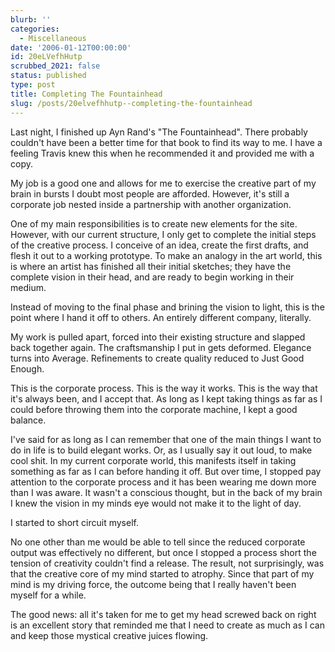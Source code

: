 ```yaml
---
blurb: ''
categories:
  - Miscellaneous
date: '2006-01-12T00:00:00'
id: 20eLVefhHutp
scrubbed_2021: false
status: published
type: post
title: Completing The Fountainhead
slug: /posts/20elvefhhutp--completing-the-fountainhead
---
```


Last night, I finished up Ayn Rand's "The Fountainhead". There probably couldn't have been a better time for that book to find its way to me. I have a feeling Travis knew this when he recommended it and provided me with a copy. 

My job is a good one and allows for me to exercise the creative part of my brain in bursts I doubt most people are afforded. However, it's still a corporate job nested inside a partnership with another organization. 

One of my main responsibilities is to create new elements for the site. However, with our current structure, I only get to complete the initial steps of the creative process. I conceive of an idea, create the first drafts, and flesh it out to a working prototype. To make an analogy in the art world, this is where an artist has finished all their initial sketches; they have the complete vision in their head, and are ready to begin working in their medium. 

Instead of moving to the final phase and brining the vision to light, this is the point where I hand it off to others. An entirely different company, literally. 

My work is pulled apart, forced into their existing structure and slapped back together again. The craftsmanship I put in gets deformed. Elegance turns into Average. Refinements to create quality reduced to Just Good Enough. 

This is the corporate process. This is the way it works. This is the way that it's always been, and I accept that. As long as I kept taking things as far as I could before throwing them into the corporate machine, I kept a good balance. 

I've said for as long as I can remember that one of the main things I want to do in life is to build elegant works. Or, as I usually say it out loud, to make cool shit. In my current corporate world, this manifests itself in taking something as far as I can before handing it off. But over time, I stopped pay attention to the corporate process and it has been wearing me down more than I was aware. It wasn't a conscious thought, but in the back of my brain I knew the vision in my minds eye would not make it to the light of day. 

I started to short circuit myself. 

No one other than me would be able to tell since the reduced corporate output was effectively no different, but once I stopped a process short the tension of creativity couldn't find a release. The result, not surprisingly, was that the creative core of my mind started to atrophy. Since that part of my mind is my driving force, the outcome being that I really haven't been myself for a while. 

The good news: all it's taken for me to get my head screwed back on right is an excellent story that reminded me that I need to create as much as I can and keep those mystical creative juices flowing.
